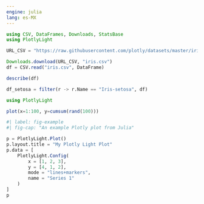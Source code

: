 ```yaml
---
engine: julia
lang: es-MX
---
```

```julia

using CSV, DataFrames, Downloads, StatsBase
using PlotlyLight

```

```julia
URL_CSV = "https://raw.githubusercontent.com/plotly/datasets/master/iris.csv"

Downloads.download(URL_CSV, "iris.csv")
df = CSV.read("iris.csv", DataFrame)
```

```julia
describe(df)
```

```julia
df_setosa = filter(r -> r.Name == "Iris-setosa", df)
```

```julia
using PlotlyLight

plot(x=1:100, y=cumsum(rand(100)))
```


```julia
#| label: fig-example
#| fig-cap: "An example Plotly plot from Julia"

p = PlotlyLight.Plot()
p.layout.title = "My Plotly Light Plot"
p.data = [
    PlotlyLight.Config(
        x = [1, 2, 3],
        y = [4, 1, 2],
        mode = "lines+markers",
        name = "Series 1"
    )
]
p
```